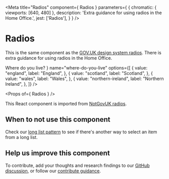 
<Meta
  title="Radios"
  component={ Radios }
  parameters={ {
    chromatic: { viewports: [640, 480] },
    description: 'Extra guidance for using radios in the Home Office.',
    jest: ['Radios'],
  } }
/>

# Radios

This is the same component as the [GOV.UK design system radios](https://design-system.service.gov.uk/components/radios/). There is extra guidance for using radios in the Home Office.

<Preview withToolbar>
  <Story name="Radios">
    <Radios
      label={
        <h1 className="govuk-heading-l">
          Where do you live?
        </h1>
      }
      name="where-do-you-live"
      options={[
        {
          value: "england",
          label: "England",
        },
        {
          value: "scotland",
          label: "Scotland",
        },
        {
          value: "wales",
          label: "Wales",
        },
        {
          value: "northern-ireland",
          label: "Northern Ireland",
        },
      ]}
    />
  </Story>
</Preview>

<Props of={ Radios } />

This React component is imported from [NotGovUK radios](https://not-gov.uk/components?name=Radios).

## When to not use this component

Check our [long list pattern](#) to see if there's another way to select an item from a long list.

## Help us improve this component

To contribute, add your thoughts and research findings to our [GitHub discussion](https://github.com/UKHomeOffice/design-system/discussions/455), or follow our [contribute guidance](https://design.homeoffice.gov.uk/contribute).
